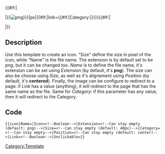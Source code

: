 <includeonly>
{{#if:{{{Unclickable}}}|<div class="disableClick">|}}[[File:{{{Name}}}.{{{Extension|png}}}|{{{Size}}}px|{{{Position|center}}}{{#if:{{{Link|}}}|link={{#if:{{{Category|}}}|Category:|}}{{{Link}}}}}]]{{#if:{{{Unclickable}}}|</div>|}}
</includeonly>

<noinclude>
== Description ==
Use this template to create an icon. 
"Size" define the size in pixel of the icon, while "Name" is the file name. The extension is by default set to be ''png'', but it can be changed too. 
''Name'' is to define the file name, it's extension can be set using ''Extension'' (by default, it's '''png''').
The size can also be choose using ''Size'', as well as it's alignement using ''Position'' (by default, it's '''centered''').
Finally, the image can be configure to redirect to a page: if ''Link'' has a value (anything), it will redirect to the page that has the same name as the file. Same for ''Category'': if this parameter has any value, then it will redirect to the Category.
== Code ==
<pre>
{{icon|Name=|Icon=<!--Boolean-->|Extension=<!--Can stay empty (default: png)-->|Size=<!--Can stay empty (default: 40px)-->|Category=<!--Can stay empty-->|Position=<!--Can stay empty (default: center)-->|Link=<!--Boolean-->|Unclickable=}}
</pre>
[[Category:Template]]
</noinclude>